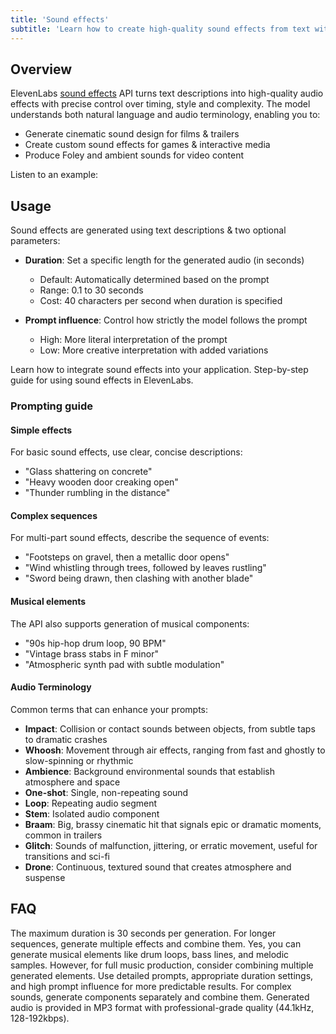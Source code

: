 ```yaml
---
title: 'Sound effects'
subtitle: 'Learn how to create high-quality sound effects from text with ElevenLabs.'
---
```


## Overview

<script src="https://elevenlabs.io/player/audioNativeHelper.js" type="text/javascript"></script>

ElevenLabs [sound effects](/docs/api-reference/text-to-sound-effects/convert) API turns text descriptions into high-quality audio effects with precise control over timing, style and complexity. The model understands both natural language and audio terminology, enabling you to:

- Generate cinematic sound design for films & trailers
- Create custom sound effects for games & interactive media
- Produce Foley and ambient sounds for video content

Listen to an example:

<elevenlabs-audio-player
audio-title="Cinematic braam"
audio-src="https://github.com/elevenlabs/elevenlabs-docs/raw/refs/heads/main/fern/assets/audio/sfx-cinematic-braam.mp3"
/>

## Usage

Sound effects are generated using text descriptions & two optional parameters:

- **Duration**: Set a specific length for the generated audio (in seconds)

  - Default: Automatically determined based on the prompt
  - Range: 0.1 to 30 seconds
  - Cost: 40 characters per second when duration is specified

- **Prompt influence**: Control how strictly the model follows the prompt

  - High: More literal interpretation of the prompt
  - Low: More creative interpretation with added variations

<CardGroup cols={2}>
  <Card
    title="Developer quickstart"
    icon="duotone book-sparkles"
    href="/docs/developer-guides/cookbooks/sound-effects"
  >
    Learn how to integrate sound effects into your application.
  </Card>
  <Card
    title="Product guide"
    icon="duotone book-user"
    href="/docs/product-guides/playground/sound-effects"
  >
    Step-by-step guide for using sound effects in ElevenLabs.
  </Card>
</CardGroup>

### Prompting guide

#### Simple effects

For basic sound effects, use clear, concise descriptions:

- "Glass shattering on concrete"
- "Heavy wooden door creaking open"
- "Thunder rumbling in the distance"

<elevenlabs-audio-player
    audio-title="Wood chopping"
    audio-src="https://github.com/elevenlabs/elevenlabs-docs/raw/refs/heads/main/fern/assets/audio/sfx-wood-chopping.mp3"
/>

#### Complex sequences

For multi-part sound effects, describe the sequence of events:

- "Footsteps on gravel, then a metallic door opens"
- "Wind whistling through trees, followed by leaves rustling"
- "Sword being drawn, then clashing with another blade"

<elevenlabs-audio-player
    audio-title="Walking and then falling"
    audio-src="https://github.com/elevenlabs/elevenlabs-docs/raw/refs/heads/main/fern/assets/audio/sfx-walking-falling.mp3"
/>

#### Musical elements

The API also supports generation of musical components:

- "90s hip-hop drum loop, 90 BPM"
- "Vintage brass stabs in F minor"
- "Atmospheric synth pad with subtle modulation"

<elevenlabs-audio-player
    audio-title="90s drum loop"
    audio-src="https://github.com/elevenlabs/elevenlabs-docs/raw/refs/heads/main/fern/assets/audio/sfx-90s-drum-loop.mp3"
/>

#### Audio Terminology

Common terms that can enhance your prompts:

- **Impact**: Collision or contact sounds between objects, from subtle taps to dramatic crashes
- **Whoosh**: Movement through air effects, ranging from fast and ghostly to slow-spinning or rhythmic
- **Ambience**: Background environmental sounds that establish atmosphere and space
- **One-shot**: Single, non-repeating sound
- **Loop**: Repeating audio segment
- **Stem**: Isolated audio component
- **Braam**: Big, brassy cinematic hit that signals epic or dramatic moments, common in trailers
- **Glitch**: Sounds of malfunction, jittering, or erratic movement, useful for transitions and sci-fi
- **Drone**: Continuous, textured sound that creates atmosphere and suspense

## FAQ

<AccordionGroup>
  <Accordion title="What's the maximum duration for generated effects?">
    The maximum duration is 30 seconds per generation. For longer sequences, generate multiple
    effects and combine them.
  </Accordion>
  <Accordion title="Can I generate music with this API?">
    Yes, you can generate musical elements like drum loops, bass lines, and melodic samples.
    However, for full music production, consider combining multiple generated elements.
  </Accordion>
  <Accordion title="How do I ensure consistent quality?">
    Use detailed prompts, appropriate duration settings, and high prompt influence for more
    predictable results. For complex sounds, generate components separately and combine them.
  </Accordion>
  <Accordion title="What audio formats are supported?">
    Generated audio is provided in MP3 format with professional-grade quality (44.1kHz,
    128-192kbps).
  </Accordion>
</AccordionGroup>
